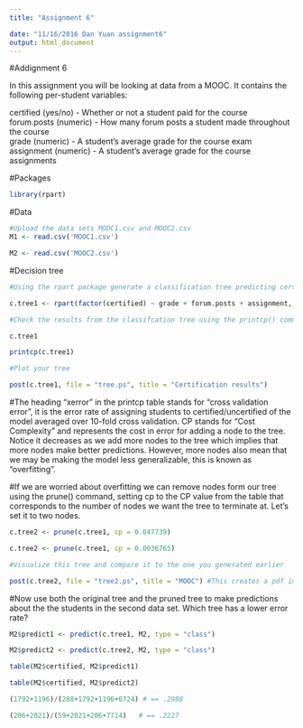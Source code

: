 ---
title: "Assignment 6"

date: "11/16/2016 Dan Yuan assignment6"
output: html_document
---
#Addignment 6

In this assignment you will be looking at data from a MOOC. It contains the following per-student variables:

certified (yes/no) - Whether or not a student paid for the course  
forum.posts (numeric) - How many forum posts a student made throughout the course  
grade (numeric) - A student's average grade for the course exam  
assignment (numeric) - A student's average grade for the course assignments  

#Packages
```{r}
library(rpart)
```

#Data
```{r}
#Upload the data sets MOOC1.csv and MOOC2.csv
M1 <- read.csv('MOOC1.csv')

M2 <- read.csv('MOOC2.csv')

```

#Decision tree
```{r}
#Using the rpart package generate a classification tree predicting certified from the other variables in the M1 data frame.

c.tree1 <- rpart(factor(certified) ~ grade + forum.posts + assignment, method="class", data = M1, control = rpart.control(minsplit = 10, cp = .001))

#Check the results from the classifcation tree using the printcp() command

c.tree1

printcp(c.tree1)

#Plot your tree

post(c.tree1, file = "tree.ps", title = "Certification results")

```

#The heading "xerror" in the printcp table stands for "cross validation error", it is the error rate of assigning students to certified/uncertified of the model averaged over 10-fold cross validation. CP stands for "Cost Complexity" and represents the cost in error for adding a node to the tree. Notice it decreases as we add more nodes to the tree which implies that more nodes make better predictions. However, more nodes also mean that we may be making the model less generalizable, this is known as "overfitting".

#If we are worried about overfitting we can remove nodes form our tree using the prune() command, setting cp to the CP value from the table that corresponds to the number of nodes we want the tree to terminate at. Let's set it to two nodes.

```{r}
c.tree2 <- prune(c.tree1, cp = 0.047739)

c.tree2 <- prune(c.tree1, cp = 0.0036765)

#Visualize this tree and compare it to the one you generated earlier

post(c.tree2, file = "tree2.ps", title = "MOOC") #This creates a pdf image of the tree
```

#Now use both the original tree and the pruned tree to make predictions about the the students in the second data set. Which tree has a lower error rate?

```{r}
M2$predict1 <- predict(c.tree1, M2, type = "class")

M2$predict2 <- predict(c.tree2, M2, type = "class")

table(M2$certified, M2$predict1)

table(M2$certified, M2$predict2)

(1792+1196)/(288+1792+1196+6724) # == .2988

(206+2021)/(59+2021+206+7714)   # == .2227
```
